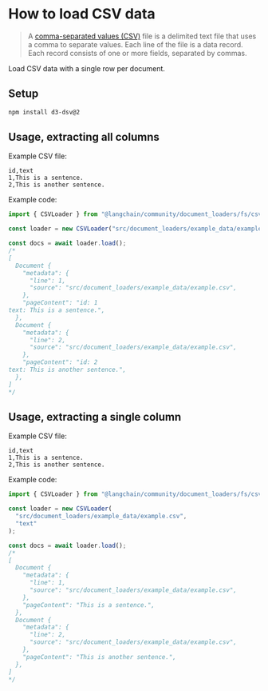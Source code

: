 # How to load CSV data

> A [comma-separated values (CSV)](https://en.wikipedia.org/wiki/Comma-separated_values) file is a delimited text file that uses a comma to separate values. Each line of the file is a data record. Each record consists of one or more fields, separated by commas.

Load CSV data with a single row per document.

## Setup

```bash npm2yarn
npm install d3-dsv@2
```
## Usage, extracting all columns

Example CSV file:

```csv
id,text
1,This is a sentence.
2,This is another sentence.
```
Example code:

```typescript
import { CSVLoader } from "@langchain/community/document_loaders/fs/csv";

const loader = new CSVLoader("src/document_loaders/example_data/example.csv");

const docs = await loader.load();
/*
[
  Document {
    "metadata": {
      "line": 1,
      "source": "src/document_loaders/example_data/example.csv",
    },
    "pageContent": "id: 1
text: This is a sentence.",
  },
  Document {
    "metadata": {
      "line": 2,
      "source": "src/document_loaders/example_data/example.csv",
    },
    "pageContent": "id: 2
text: This is another sentence.",
  },
]
*/
```
## Usage, extracting a single column

Example CSV file:

```csv
id,text
1,This is a sentence.
2,This is another sentence.
```
Example code:

```typescript
import { CSVLoader } from "@langchain/community/document_loaders/fs/csv";

const loader = new CSVLoader(
  "src/document_loaders/example_data/example.csv",
  "text"
);

const docs = await loader.load();
/*
[
  Document {
    "metadata": {
      "line": 1,
      "source": "src/document_loaders/example_data/example.csv",
    },
    "pageContent": "This is a sentence.",
  },
  Document {
    "metadata": {
      "line": 2,
      "source": "src/document_loaders/example_data/example.csv",
    },
    "pageContent": "This is another sentence.",
  },
]
*/
```
